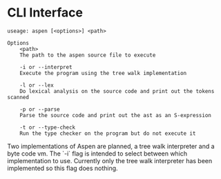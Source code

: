 
# CLI Interface

```
useage: aspen [<options>] <path>

Options
    <path>
    The path to the aspen source file to execute

    -i or --interpret
    Execute the program using the tree walk implementation

    -l or --lex
    Do lexical analysis on the source code and print out the tokens scanned

    -p or --parse
    Parse the source code and print out the ast as an S-expression

    -t or --type-check
    Run the type checker on the program but do not execute it
```

<Alert level="warning">
    Two implementations of Aspen are planned, a tree walk interpreter and a byte code vm. The `-i` flag is intended to
    select between which implementation to use. Currently only the tree walk interpreter has been implemented so this
    flag does nothing.
</Alert>

